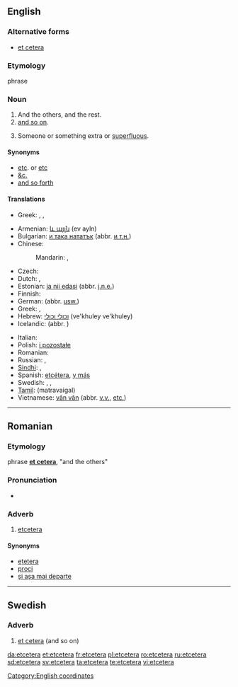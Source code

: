 ==English==

===Alternative forms===
* [[et cetera]]

===Etymology===
{{etyl|la|en}} phrase {{term|et cetera||lang=la|and the others}}

===Noun===
{{en-noun|-|s}}

# And the others, and the rest.
# [[and so on]].
# {{rare}} Someone or something extra or [[superfluous]].

====Synonyms====
* [[etc]]. or [[etc]]
* [[&c.]]
* [[and so forth]]

====Translations====
{{trans-top|and the others, and the rest}}
* Greek: {{t-|el|και τα λοιπά|tr=kai ta loipá}}, {{t+|el|κλπ|tr=klp}}, {{t+|el|κτλ|tr=ktl}}
{{trans-mid}}
{{trans-bottom}}

{{trans-top|and so on}}
* Armenian: [[և այլն]] (ev ayln)
* Bulgarian: [[и така нататък]] (abbr. [[и т.н.]])
* Chinese:
*: Mandarin: {{t|zh|等等|sc=Hani}}, {{t|zh|等等|tr=děng deng|sc=Hani}}
* Czech: {{t-|cs|a tak dále}}
* Dutch: {{t-|nl|etcetera}}, {{t+|nl|enzovoort}}
* Estonian: [[ja nii edasi]] (abbr. [[j.n.e.]])
* Finnish: {{t-|fi|ja niin edelleen}}
* German: {{t+|de|und so weiter}} (abbr. [[usw.]])
* Greek: {{t|el|και ούτω καθεξής|tr=kai oúto katheksís}}, {{t|el|κοκ|tr=kok}}
* Hebrew: [[וכולי וכולי]] (ve'khuley ve'khuley)
* Icelandic: {{t|is|og svo framvegis}} (abbr. {{t|is|o.s.frv.}})
{{trans-mid}}
* Italian: {{t+|it|eccetera}}
* Polish: [[i pozostałe]]
* Romanian: {{t+|ro|etcetera}}
* Russian: {{t-|ru|и так далее}}, {{t+|ru|и т. д.}}
* [[Sindhi]]: {{sd-Arab|[[وغيره]]}}, {{sd-Arab|[[۽ ٻيا]]}}
* Spanish: [[etcétera]], [[y más]]
* Swedish: {{t|sv|et cetera}}, {{t|sv|och så vidare}}, {{t|sv|med mera}}
* [[Tamil]]: (matravaigal)
* Vietnamese: [[vân vân]] (abbr. [[v.v.]], [[etc.]])
{{trans-bottom}}

[[Category:English coordinates]]

----

==Romanian==

===Etymology===
{{etyl|la|ro}} phrase '''[[et cetera]]''', "and the others"

===Pronunciation===
* {{IPA|[etˈʧe.te.ɾa]|lang=ro}}

===Adverb===
{{ro-adv}}

# [[#English|etcetera]]

====Synonyms====
* [[ețetera]] {{qualifier|alternative spelling}}
* [[proci]]
* [[și așa mai departe]]

----

==Swedish==

===Adverb===
{{sv-adv|-}}

# [[et cetera]] (and so on)

[[da:etcetera]]
[[et:etcetera]]
[[fr:etcetera]]
[[pl:etcetera]]
[[ro:etcetera]]
[[ru:etcetera]]
[[sd:etcetera]]
[[sv:etcetera]]
[[ta:etcetera]]
[[te:etcetera]]
[[vi:etcetera]]